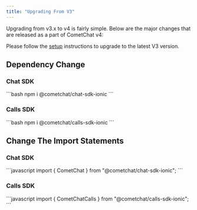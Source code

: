 ```yaml
---
title: "Upgrading From V3"
---
```




Upgrading from v3.x to v4 is fairly simple. Below are the major changes that are released as a part of CometChat v4:

Please follow the [setup](/docs/sdk/ionic/setup) instructions to upgrade to the latest V3 version.

## Dependency Change

### Chat SDK

<Tabs>
<Tab title="JavaScript">
```bash
npm i @cometchat/chat-sdk-ionic
```

</Tab>

</Tabs>

### Calls SDK

<Tabs>
<Tab title="JavaScript">
```bash
npm i @cometchat/calls-sdk-ionic
```

</Tab>

</Tabs>

## Change The Import Statements

### Chat SDK

<Tabs>
<Tab title="JavaScript">
```javascript
import { CometChat } from "@cometchat/chat-sdk-ionic";
```

</Tab>

</Tabs>

### Calls SDK

<Tabs>
<Tab title="JavaScript">
```javascript
import { CometChatCalls } from "@cometchat/calls-sdk-ionic";
```

</Tab>

</Tabs>
